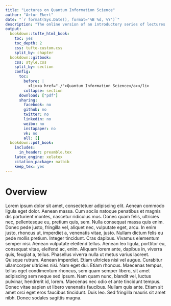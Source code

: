 ```yaml
--- 
title: "Lectures on Quantum Information Science"
author: "Artur Ekert"
date: "`r format(Sys.Date(), format='%B %d, %Y')`"
description: "The online version of an introductory series of lectures on quantum computing."
output:
  bookdown::tufte_html_book:
    toc: yes
    toc_depth: 2
    css: tufte-custom.css
    split_by: chapter
  bookdown::gitbook:
    css: style.css
    split_by: section
    config:
      toc:
        before: |
          <li><a href="./">Quantum Information Science</a></li>
        collapse: section
      download: ["pdf"]
      sharing:
        facebook: no
        github: no
        twitter: no
        linkedin: no
        weibo: no
        instapaper: no
        vk: no
        all: []
  bookdown::pdf_book:
    includes:
      in_header: preamble.tex
    latex_engine: xelatex
    citation_package: natbib
    keep_tex: yes
---
```


# Overview {-}

Lorem ipsum dolor sit amet, consectetuer adipiscing elit. Aenean commodo ligula eget dolor. Aenean massa. Cum sociis natoque penatibus et magnis dis parturient montes, nascetur ridiculus mus. Donec quam felis, ultricies nec, pellentesque eu, pretium quis, sem. Nulla consequat massa quis enim. Donec pede justo, fringilla vel, aliquet nec, vulputate eget, arcu. In enim justo, rhoncus ut, imperdiet a, venenatis vitae, justo. Nullam dictum felis eu pede mollis pretium. Integer tincidunt. Cras dapibus. Vivamus elementum semper nisi. Aenean vulputate eleifend tellus. Aenean leo ligula, porttitor eu, consequat vitae, eleifend ac, enim. Aliquam lorem ante, dapibus in, viverra quis, feugiat a, tellus. Phasellus viverra nulla ut metus varius laoreet. Quisque rutrum. Aenean imperdiet. Etiam ultricies nisi vel augue. Curabitur ullamcorper ultricies nisi. Nam eget dui. Etiam rhoncus. Maecenas tempus, tellus eget condimentum rhoncus, sem quam semper libero, sit amet adipiscing sem neque sed ipsum. Nam quam nunc, blandit vel, luctus pulvinar, hendrerit id, lorem. Maecenas nec odio et ante tincidunt tempus. Donec vitae sapien ut libero venenatis faucibus. Nullam quis ante. Etiam sit amet orci eget eros faucibus tincidunt. Duis leo. Sed fringilla mauris sit amet nibh. Donec sodales sagittis magna.




\newcommand{\bra}[1]{\langle#1|}
\newcommand{\ket}[1]{|#1\rangle}
\newcommand{\proj}[1]{|#1\rangle\langle#1|}
\newcommand{\braket}[1]{\langle#1\rangle}
\newcommand{\av}[1]{\braket{#1}}
\newcommand{\tr}{\operatorname{tr}}
\newcommand{\id}{\operatorname{id}}
\newcommand{\half}{{\frac12}}
